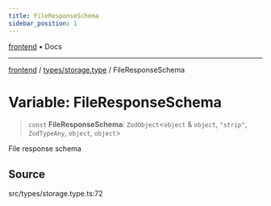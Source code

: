 ```yaml
---
title: FileResponseSchema
sidebar_position: 1
---
```


[frontend](../../..) • Docs

***

[frontend](../../..) / [types/storage.type](..) / FileResponseSchema

# Variable: FileResponseSchema

> `const` **FileResponseSchema**: `ZodObject`\<`object` & `object`, `"strip"`, `ZodTypeAny`, `object`, `object`\>

File response schema

## Source

src/types/storage.type.ts:72
